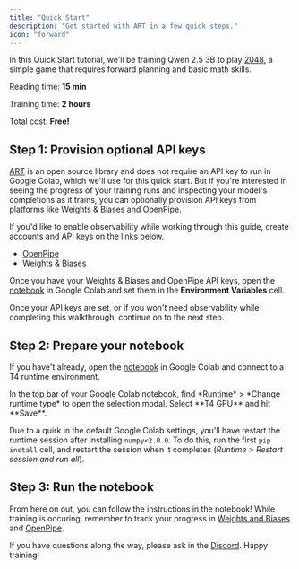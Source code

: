 ```yaml
---
title: "Quick Start"
description: "Get started with ART in a few quick steps."
icon: "forward"
---
```


In this Quick Start tutorial, we'll be training Qwen 2.5 3B to play [2048](https://play2048.co/), a simple game that requires forward planning and basic math skills.

<Info>

Reading time: <b>15 min</b>

Training time: <b>2 hours</b>

Total cost: <b>Free!</b>

</Info>

## Step 1: Provision optional API keys

[ART](https://github.com/OpenPipe/art) is an open source library and does not require an API key to run in Google Colab, which we'll use for this quick start. But if you're interested in seeing the progress of your training runs and inspecting your model's completions as it trains, you can optionally provision API keys from platforms like Weights & Biases and OpenPipe.

If you'd like to enable observability while working through this guide, create accounts and API keys on the links below.

- [OpenPipe](https://app.openpipe.ai)
- [Weights & Biases](https://wandb.ai/home)

Once you have your Weights & Biases and OpenPipe API keys, open the [notebook](https://colab.research.google.com/github/openpipe/art/blob/main/examples/2048/2048.ipynb) in Google Colab and set them in the **Environment Variables** cell.

Once your API keys are set, or if you won't need observability while completing this walkthrough, continue on to the next step.

## Step 2: Prepare your notebook

If you have't already, open the [notebook](https://colab.research.google.com/github/openpipe/art/blob/main/examples/2048/2048.ipynb) in Google Colab and connect to a T4 runtime environment.

<Accordion title="Connecting to a T4 GPU">
  In the top bar of your Google Colab notebook, find *Runtime* > *Change runtime
  type* to open the selection modal. Select **T4 GPU** and hit **Save**.
</Accordion>

Due to a quirk in the default Google Colab settings, you'll have restart the runtime session after installing `numpy<2.0.0`. To do this, run the first `pip install` cell, and restart the session when it completes (_Runtime_ > _Restart session and run all_).

## Step 3: Run the notebook

From here on out, you can follow the instructions in the notebook! While training is occuring, remember to track your progress in [Weights and Biases](https://wandb.ai) and [OpenPipe](https://app.openpipe.ai).

If you have questions along the way, please ask in the [Discord](https://discord.gg/zbBHRUpwf4). Happy training!

